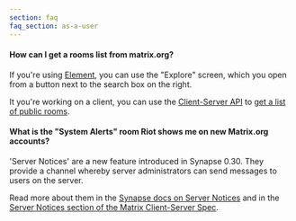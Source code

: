 ```yaml
---
section: faq
faq_section: as-a-user
---
```


#### How can I get a rooms list from matrix.org?

If you're using [Element](https://element.io), you can use
the "Explore" screen, which you open from a
button next to the search box on the right.

It you're working on a client, you can use the [Client-Server API](/docs/guides/client-server) to
[get a list of public rooms](/docs/spec/client_server/r0.3.0.html#listing-rooms).

#### What is the "System Alerts" room Riot shows me on new Matrix.org accounts?

'Server Notices' are a new feature introduced in Synapse 0.30. They provide a channel whereby server administrators can send messages to users on the server.

Read more about them in the [Synapse docs on Server Notices](https://github.com/matrix-org/synapse/blob/master/docs/server_notices.md) and in the [Server Notices section of the Matrix Client-Server Spec](https://matrix.org/docs/spec/client_server/r0.5.0#id209).
